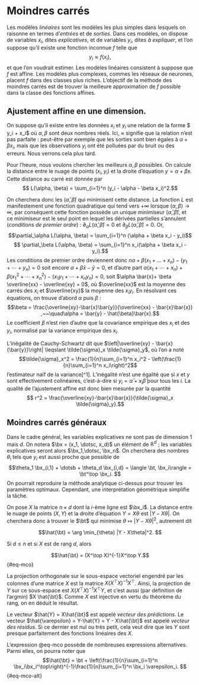 # Moindres carrés

Les modèles *linéaires* sont les modèles les plus simples dans lesquels on raisonne en termes d'*entrées* et de *sorties*. Dans ces modèles, on dispose de variables $x_i$, dites *explicatives*, et de variables $y_i$, dites *à expliquer*, et l'on suppose qu'il existe une fonction inconnue $f$ telle que 
$$y_i \approx f(x_i),$$
et que l'on voudrait estimer. Les modèles linéaires consistent à suppose que $f$ est affine. Les modèles plus complexes, commes les réseaux de neurones, placent $f$ dans des classes plus riches. L'objectif de la méthode des moindres carrés est de trouver la meilleure approximation de $f$ possible dans la classe des fonctions affines. 

## Ajustement affine en une dimension. 

 On suppose qu'il existe entre les données $x_i$ et $y_i$ une relation de la forme $ y_i \approx \alpha + \beta x_i$
où $\alpha, \beta$ sont deux nombres réels. Ici, $\approx$ signifie que la relation n'est pas parfaite : peut-être par exemple que les sorties sont bien égales à $\alpha+\beta x_i$, mais que les observations $y_i$ ont été polluées par du bruit ou des erreurs. Nous verrons cela plus tard. 

Pour l'heure, nous voulons chercher les meilleurs $\alpha, \beta$ possibles. On calcule la distance entre le nuage de points $(x_i, y_i)$ et la droite d'équation $y = \alpha + \beta x$. Cette distance au carré est donnée par 
$$ L(\alpha, \beta) = \sum_{i=1}^n (y_i - \alpha - \beta x_i)^2.$$

On cherchera donc les $(\hat\alpha, \hat\beta)$ qui  minimisent cette distance. La fonction $L$ est manifestement une fonction quadratique qui tend vers $+\infty$ lorsque $(\alpha, \beta) \to \infty$, par conséquent cette fonction possède un unique minimiseur $(\hat{\alpha}, \hat{\beta})$, et ce minimiseur est le seul point en lequel les dérivées partielles s'annulent (*conditions de premier ordre*) : $\partial_\alpha L(\hat{\alpha}, \hat{\beta}) = 0$ et $\partial_\beta L(\hat{\alpha}, \hat{\beta})=0$. Or, 
$$\partial_\alpha L(\alpha, \beta)  = \sum_{i=1}^n (\alpha + \beta x_i - y_i)$$
$$ \partial_\beta L(\alpha, \beta) = \sum_{i=1}^n x_i(\alpha + \beta x_i - y_i).$$
Les conditions de premier ordre deviennent donc $n\alpha + \beta (x_1 + \dotsc + x_n) - (y_1 + \dotsb + y_n) =0$ soit encore $\alpha + \beta \bar{x} - \bar{y}=0$, et d'autre part $\alpha (x_1 + \dotsb + x_n) + \beta(x_1^2 + \dotsb + x_n^2) - (x_1y_1 + \dotsb + x_ny_n) = 0$, soit $\alpha \bar{x}+ \beta \overline{xx} - \overline{xy} = 0$, où $\overline{xx}$ est la moyenne des carrés des $x_i$ et $\overline{xy}$ la moyenne des $x_iy_i$. En résolvant ces équations, on trouve d'abord $\alpha$ puis $\beta$ : 
$$\beta = \frac{\overline{xy}-\bar{x}\bar{y}}{\overline{xx} - \bar{x}\bar{x}} ,~~\quad\alpha = \bar{y} - \hat{\beta}\bar{x}.$$
Le coefficient $\beta$ n'est rien d'autre que la covariance empirique des $x_i$ et des $y_i$, normalisé par la variance empirique des $x_i$. 



L'inégalité de Cauchy-Schwartz dit que $\left|\overline{xy} - \bar{x}{\bar{y}}\right| \leqslant \tilde{\sigma}_x \tilde{\sigma}_y$, où l'on a noté
$$\tilde{\sigma}_x^2 = \frac{1}{n}\sum_{i=1}^n x_i^2 - \left(\frac{1}{n}\sum_{i=1}^n x_i\right)^2$$
l'estimateur naïf de la variance[^1]. L'inégalité n'est une égalité que si $x$ et $y$ sont effectivement colinéaires, c'est-à-dire si $y_i = \hat{\alpha} + x_i \hat{\beta}$ pour tous les $i$. La qualité de l'ajustement affine est donc bien mesurée par la quantité 
$$ r^2 = \frac{\overline{xy}-\bar{x}\bar{x}}{\tilde{\sigma}_x \tilde{\sigma}_y}.$$


## Moindres carrés généraux


Dans le cadre général, les variables explicatives ne sont pas de dimension 1 mais $d$. On notera $\bx = (x_1, \dotsc, x_d)$
un élément de $\mathbb{R}^d$ ; les variables explicatives seront alors $\bx_1,\dotsc, \bx_n$. On cherchera des nombres $\theta_i$ tels que $y_i$ est aussi proche que possible de $$\theta_1 \bx_{i,1} + \dotsb + \theta_d \bx_{i,d} = \langle \bt, \bx_i\rangle = \bt^\top \bx_i. $$
On pourrait reproduire la méthode analytique ci-dessus pour trouver les paramètres optimaux. Cependant, une interprétation géométrique simplifie la tâche. 

On pose $X$ la matrice $n\times d$ dont la $i$-ème ligne est $\bx_i$. La distance entre le nuage de points $(X,Y)$ et la droite d'équation $Y = X\theta$ est $|Y - X\theta|$. On cherchera donc à trouver le $\bt$ qui minimise $\theta \mapsto |Y - X\theta|^2$, autrement dit


$$\hat{\bt} = \arg \min_{\theta} |Y - X\theta|^2. $$

:::{#thm-reg}

Si $d\leqslant n$ et si $X$ est de rang $d$, alors

$$\hat{\bt} = (X^\top X)^{-1}X^\top Y.$${#eq-mco}

:::

:::{.proof}

La projection orthogonale sur le sous-espace vectoriel engendré par les colonnes d'une matrice $X$ est la matrice $X(X^\top X)^{-1}X^\top$. Ainsi, la projection de $Y$ sur ce sous-espace est $X(X^\top X)^{-1}X^\top Y$, et c'est aussi (par définition de l'argmin) $X \hat{\bt}$. Comme $X$ est injective en vertu du théorème du rang, on en déduit le résultat. 

:::

Le vecteur $\hat{Y} = X\hat{\bt}$ est appelé *vecteur des prédictions*. Le vecteur $\hat{\varepsilon} = Y-\hat{Y} = Y - X\hat{\bt}$ est appelé *vecteur des résidus*. Si ce dernier est nul ou très petit, cela veut dire que les $Y$ sont presque parfaitement des fonctions linéaires des $X$. 

L'expression @eq-mco possède de nombreuses expressions alternatives. Parmi elles, on pourra noter que 
$$\hat{\bt} = \bt + \left(\frac{1}{n}\sum_{i=1}^n \bx_i\bx_i^\top\right)^{-1}\frac{1}{n}\sum_{i=1}^n \bx_i \varepsilon_i. $${#eq-mco-alt}

